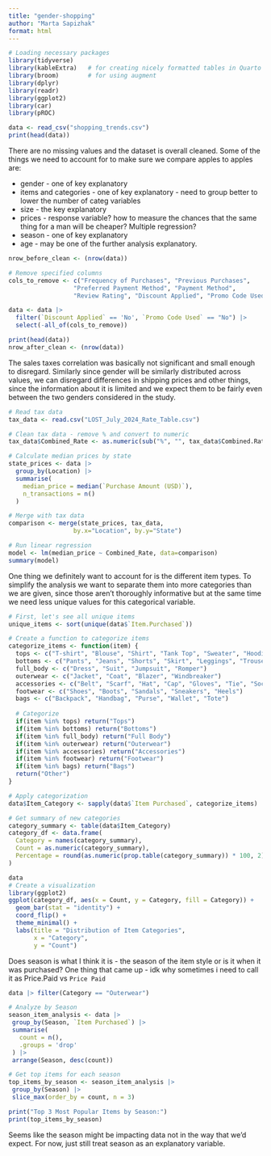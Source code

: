 ```yaml
---
title: "gender-shopping"
author: "Marta Sapizhak"
format: html
---
```


```r
# Loading necessary packages
library(tidyverse)
library(kableExtra)   # for creating nicely formatted tables in Quarto
library(broom)        # for using augment
library(dplyr)
library(readr)
library(ggplot2)
library(car)
library(pROC)
```

```r
data <- read_csv("shopping_trends.csv")
print(head(data))
```

There are no missing values and the dataset is overall cleaned. Some of the things we need to account for to make sure we compare apples to apples are:

- gender - one of key explanatory
- items and categories - one of key explanatory - need to group better to lower the number of categ variables
- size - the key explanatory
- prices - response variable? how to measure the chances that the same thing for a man will be cheaper? Multiple regression?
- season - one of key explanatory
- age - may be one of the further analysis explanatory.

```r
nrow_before_clean <- (nrow(data))

# Remove specified columns
cols_to_remove <- c("Frequency of Purchases", "Previous Purchases", 
                  "Preferred Payment Method", "Payment Method", 
                  "Review Rating", "Discount Applied", "Promo Code Used")

data <- data |>
  filter(`Discount Applied` == 'No', `Promo Code Used` == "No") |>
  select(-all_of(cols_to_remove))

print(head(data))
nrow_after_clean <- (nrow(data))
```

The sales taxes correlation was basically not significant and small enough to disregard. Similarly since gender will be similarly distributed across values, we can disregard differences in shipping prices and other things, since the information about it is limited and we expect them to be fairly even between the two genders considered in the study.

```r
# Read tax data
tax_data <- read.csv("LOST_July_2024_Rate_Table.csv")

# Clean tax data - remove % and convert to numeric
tax_data$Combined_Rate <- as.numeric(sub("%", "", tax_data$Combined.Rate))

# Calculate median prices by state
state_prices <- data |>
  group_by(Location) |>
  summarise(
    median_price = median(`Purchase Amount (USD)`),
    n_transactions = n()
  )

# Merge with tax data
comparison <- merge(state_prices, tax_data, 
                  by.x="Location", by.y="State")

# Run linear regression
model <- lm(median_price ~ Combined_Rate, data=comparison)
summary(model)
```
One thing we definitely want to account for is the different item types. To simplify the analysis we want to separate them into more categories than we are given, since those aren't thoroughly informative but at the same time we need less unique values for this categorical variable.

```r
# First, let's see all unique items
unique_items <- sort(unique(data$`Item.Purchased`))

# Create a function to categorize items
categorize_items <- function(item) {
  tops <- c("T-shirt", "Blouse", "Shirt", "Tank Top", "Sweater", "Hoodie", "Sweatshirt", "Cardigan", "Polo")
  bottoms <- c("Pants", "Jeans", "Shorts", "Skirt", "Leggings", "Trousers")
  full_body <- c("Dress", "Suit", "Jumpsuit", "Romper")
  outerwear <- c("Jacket", "Coat", "Blazer", "Windbreaker")
  accessories <- c("Belt", "Scarf", "Hat", "Cap", "Gloves", "Tie", "Socks")
  footwear <- c("Shoes", "Boots", "Sandals", "Sneakers", "Heels")
  bags <- c("Backpack", "Handbag", "Purse", "Wallet", "Tote")
  
  # Categorize
  if(item %in% tops) return("Tops")
  if(item %in% bottoms) return("Bottoms")
  if(item %in% full_body) return("Full Body")
  if(item %in% outerwear) return("Outerwear")
  if(item %in% accessories) return("Accessories")
  if(item %in% footwear) return("Footwear")
  if(item %in% bags) return("Bags")
  return("Other")
}

# Apply categorization
data$Item_Category <- sapply(data$`Item Purchased`, categorize_items)

# Get summary of new categories
category_summary <- table(data$Item_Category)
category_df <- data.frame(
  Category = names(category_summary),
  Count = as.numeric(category_summary),
  Percentage = round(as.numeric(prop.table(category_summary)) * 100, 2)
)

data
# Create a visualization
library(ggplot2)
ggplot(category_df, aes(x = Count, y = Category, fill = Category)) +
  geom_bar(stat = "identity") +
  coord_flip() +
  theme_minimal() +
  labs(title = "Distribution of Item Categories",
       x = "Category",
       y = "Count")
```

Does season is what I think it is - the season of the item style or is it when it was purchased?
One thing that came up - idk why sometimes i need to call it as Price.Paid vs `Price Paid`

```r
data |> filter(Category == "Outerwear")

# Analyze by Season
season_item_analysis <- data |>
 group_by(Season, `Item Purchased`) |>
 summarise(
   count = n(),
   .groups = 'drop'
 ) |>
 arrange(Season, desc(count))

# Get top items for each season
top_items_by_season <- season_item_analysis |>
 group_by(Season) |>
 slice_max(order_by = count, n = 3)

print("Top 3 Most Popular Items by Season:")
print(top_items_by_season)
```

Seems like the season might be impacting data not in the way that we'd expect. For now, just still treat season as an explanatory variable.
